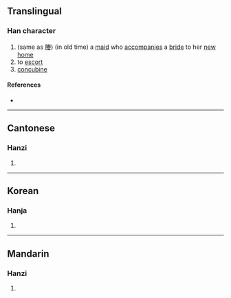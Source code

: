 {{character info/new}}
==Translingual==

===Han character===
{{Han char|rn=9|rad=人|as=07|sn=9|four=|canj=OFT|ids=⿰亻灷}}

# (same as [[媵]]) (in old time) a [[maid]] who [[accompanies]] a [[bride]] to her [[new]] [[home]]
# to [[escort]]
# [[concubine]]

====References====
* {{Han ref|kx=0105.070|hdz=10166.030|uh=345E|ud=13406}}

----

==Cantonese==

===Hanzi===
{{yue-hanzi|jyut=[[zing6]]|y=jing6}}

# {{defn|lang=yue|sort=人07}}

----

==Korean==

===Hanja===
{{ko-hanja|hangeul=잉|rv=ing|mr=ing|y=ing|eumhun=딸려보내다|ehrv=ttallyeobonaeda|ehmr=ttallyŏbonaeda|ehy=ttallyeponayta}}

# {{defn|lang=ko|sort=人07}}

----

==Mandarin==

===Hanzi===
{{cmn-hanzi|pin=[[yìng]] ([[ying4]])|wg=ying<sup>4</sup>}}

# {{defn|lang=cmn|sort=人07}}